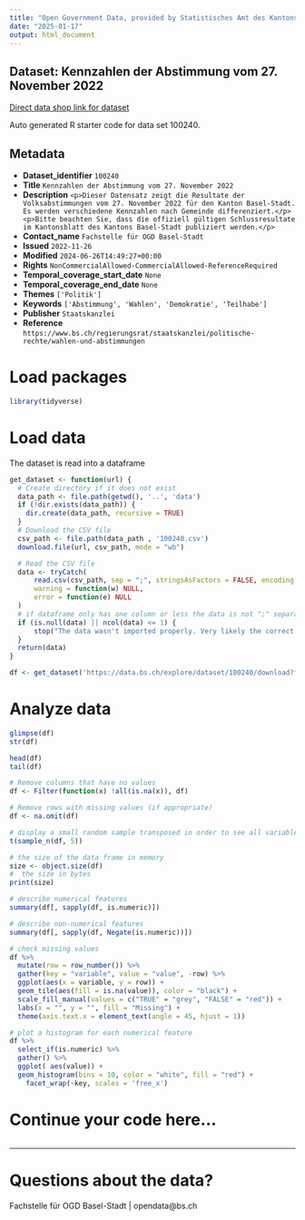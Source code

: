 ```yaml
---
title: "Open Government Data, provided by Statistisches Amt des Kantons Basel-Stadt - Fachstelle OGD"
date: "2025-01-17"
output: html_document
---
```


## Dataset: Kennzahlen der Abstimmung vom 27. November 2022

[Direct data shop link for dataset](https://data.bs.ch/explore/dataset/100240)

Auto generated R starter code for data set 100240.

## Metadata

- **Dataset_identifier** `100240`
- **Title** `Kennzahlen der Abstimmung vom 27. November 2022`
- **Description** `<p>Dieser Datensatz zeigt die Resultate der Volksabstimmungen vom 27. November 2022 für den Kanton Basel-Stadt. Es werden verschiedene Kennzahlen nach Gemeinde differenziert.</p><p>Bitte beachten Sie, dass die offiziell gültigen Schlussresultate im Kantonsblatt des Kantons Basel-Stadt publiziert werden.</p>`
- **Contact_name** `Fachstelle für OGD Basel-Stadt`
- **Issued** `2022-11-26`
- **Modified** `2024-06-26T14:49:27+00:00`
- **Rights** `NonCommercialAllowed-CommercialAllowed-ReferenceRequired`
- **Temporal_coverage_start_date** `None`
- **Temporal_coverage_end_date** `None`
- **Themes** `['Politik']`
- **Keywords** `['Abstimmung', 'Wahlen', 'Demokratie', 'Teilhabe']`
- **Publisher** `Staatskanzlei`
- **Reference** `https://www.bs.ch/regierungsrat/staatskanzlei/politische-rechte/wahlen-und-abstimmungen`


# Load packages

```r

library(tidyverse)
```

# Load data

The dataset is read into a dataframe

```r
get_dataset <- function(url) {
  # Create directory if it does not exist
  data_path <- file.path(getwd(), '..', 'data')
  if (!dir.exists(data_path)) {
    dir.create(data_path, recursive = TRUE)
  }
  # Download the CSV file
  csv_path <- file.path(data_path , '100240.csv')
  download.file(url, csv_path, mode = "wb")

  # Read the CSV file
  data <- tryCatch(
      read.csv(csv_path, sep = ";", stringsAsFactors = FALSE, encoding = "UTF-8"),
      warning = function(w) NULL,
      error = function(e) NULL
  )
  # if dataframe only has one column or less the data is not ";" separated
  if (is.null(data) || ncol(data) <= 1) {
      stop("The data wasn't imported properly. Very likely the correct separator couldn't be found.\nPlease check the dataset manually and adjust the code.")
  }
  return(data)
}
```

```r

df <- get_dataset('https://data.bs.ch/explore/dataset/100240/download?format=csv&timezone=Europe%2FZurich')

```

# Analyze data

```r

glimpse(df)
str(df)

head(df)
tail(df)

```

```r
# Remove columns that have no values
df <- Filter(function(x) !all(is.na(x)), df)

# Remove rows with missing values (if appropriate)
df <- na.omit(df)
```

```r
# display a small random sample transposed in order to see all variables
t(sample_n(df, 5))
```

```r
# the size of the data frame in memory
size <- object.size(df)
#  the size in bytes
print(size)
```

```r
# describe numerical features
summary(df[, sapply(df, is.numeric)])
```

```r
# describe non-numerical features
summary(df[, sapply(df, Negate(is.numeric))])
```

```r
# check missing values
df %>%
  mutate(row = row_number()) %>%
  gather(key = "variable", value = "value", -row) %>%
  ggplot(aes(x = variable, y = row)) +
  geom_tile(aes(fill = is.na(value)), color = "black") +
  scale_fill_manual(values = c("TRUE" = "grey", "FALSE" = "red")) +
  labs(x = "", y = "", fill = "Missing") +
  theme(axis.text.x = element_text(angle = 45, hjust = 1))
```

```r
# plot a histogram for each numerical feature
df %>%
  select_if(is.numeric) %>%
  gather() %>%
  ggplot( aes(value)) +
  geom_histogram(bins = 10, color = "white", fill = "red") +
    facet_wrap(~key, scales = 'free_x')
```

# Continue your code here...

```r

```
------------------------------------------------------------------------

# Questions about the data?

Fachstelle für OGD Basel-Stadt | opendata@bs.ch
